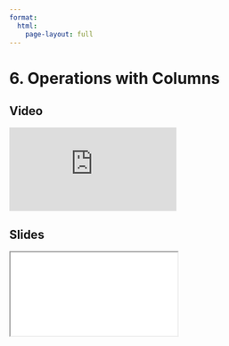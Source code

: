 ```yaml
---
format:
  html:
    page-layout: full
---
```


# 6. Operations with Columns

::: {.panel-tabset .nav-pills}

## Video

<iframe
    class="video"
    src="https://www.youtube.com/embed/WCWi1R2CQsY?start=6841&end=7243&rel=0" 
    title="Module 4 Video - Operations with Columns"
    frameborder="0"
    allow="accelerometer; autoplay; clipboard-write; encrypted-media; gyroscope; picture-in-picture"
    allowfullscreen
></iframe>

## Slides

<iframe
    class="slide-deck"
    src="slides/module4_21.html"
></iframe>

:::
